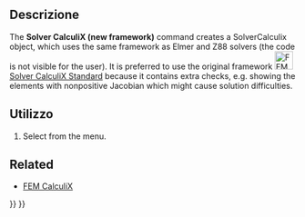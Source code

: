<languages/>

{{VeryImportantMessage|Obsolete ({{VersionPlus|1.0}}).}}

<div class="mw-translate-fuzzy">
{{Docnav/it|[[FEM_SolverCalculixCxxtools/it|Solver Calculix CCX tools]]|[[FEM_SolverElmer/it|Risolutore Elmer]]|[[FEM_Workbench/it|FEM]]|IconL=FEM_Solver.png|IconC=Workbench_FEM.svg|IconR=Fem-elmer.svg}}
</div>

<div class="mw-translate-fuzzy">
{{GuiCommand/it|Name=FEM_SolverCalculiX|Name/it=Risolutore CalculiX|Icon=Fem_Solver.svg|MenuLocation= Solve → Risolutore CalculiX sperimentale||Workbenches=[[FEM_Workbench/it|FEM]]|Shortcut=|SeeAlso=[[FEM_tutorial/it|Tutorial FEM]]}}
</div>

<span id="Description"></span>
==Descrizione==

The '''Solver CalculiX (new framework)''' command creates a SolverCalculix object, which uses the same framework as Elmer and Z88 solvers (the code is not visible for the user). It is preferred to use the original framework [[Image:FEM_SolverCalculixCcxtools.svg|32px]] [[FEM_SolverCalculixCcxtools|Solver CalculiX Standard]] because it contains extra checks, e.g. showing the elements with nonpositive Jacobian which might cause solution difficulties.

<span id="Usage"></span>
==Utilizzo==

# Select {{MenuCommand|Solve → [[Image:FEM_SolverCalculiX.svg|16px]] Solver CalculiX (new framework)}} from the menu.

==Related==

* [[FEM_CalculiX|FEM CalculiX]]


<div class="mw-translate-fuzzy">
{{Docnav/it|[[FEM_SolverCalculixCxxtools/it|Solver Calculix CCX tools]]|[[FEM_SolverElmer/it|Risolutore Elmer]]|[[FEM_Workbench/it|FEM]]|IconL=FEM_Solver.png|IconC=Workbench_FEM.svg|IconR=Fem-elmer.svg}}
</div>

{{FEM Tools navi{{#translation:}}}}
{{Userdocnavi{{#translation:}}}}